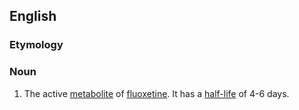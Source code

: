 ==English==

===Etymology===
{{prefix|nor|fluoxetine}}

===Noun===
{{en-noun|-}}

# The active [[metabolite]] of [[fluoxetine]]. It has a [[half-life]] of 4-6 days.